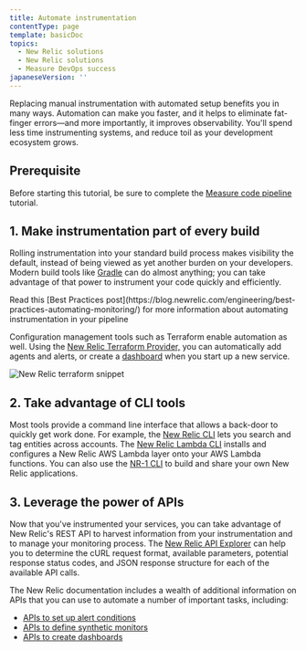```yaml
---
title: Automate instrumentation
contentType: page
template: basicDoc
topics:
  - New Relic solutions
  - New Relic solutions
  - Measure DevOps success
japaneseVersion: ''
---
```


Replacing manual instrumentation with automated setup benefits you in many ways. Automation can make you faster, and it helps to eliminate fat-finger errors—and more importantly, it improves observability. You'll spend less time instrumenting systems, and reduce toil as your development ecosystem grows.

## Prerequisite

Before starting this tutorial, be sure to complete the [Measure code pipeline](https://docs.newrelic.com/docs/using-new-relic/welcome-new-relic/measure-devops-success/measure-code-pipelines) tutorial.

## 1. Make instrumentation part of every build

Rolling instrumentation into your standard build process makes visibility the default, instead of being viewed as yet another burden on your developers. Modern build tools like [Gradle](https://gradle.org/) can do almost anything; you can take advantage of that power to instrument your code quickly and efficiently.

<Callout variant="tip">
  Read this [Best Practices post](https://blog.newrelic.com/engineering/best-practices-automating-monitoring/) for more information about automating instrumentation in your pipeline
</Callout>

Configuration management tools such as Terraform enable automation as well. Using the [New Relic Terraform Provider,](https://github.com/newrelic/terraform-provider-newrelic) you can automatically add agents and alerts, or create a [dashboard](/docs/query-your-data/explore-query-data/dashboards/introduction-dashboards) when you start up a new service.

![New Relic terraform snippet](./images/new-relic-terraform-snippet.png "new-relic-terraform-snippet.png")

## 2. Take advantage of CLI tools

Most tools provide a command line interface that allows a back-door to quickly get work done. For example, the [New Relic CLI](https://github.com/newrelic/newrelic-cli) lets you search and tag entities across accounts. The [New Relic Lambda CLI](https://github.com/newrelic/newrelic-lambda-cli) installs and configures a New Relic AWS Lambda layer onto your AWS Lambda functions. You can also use the [NR-1 CLI](https://developer.newrelic.com/explore-docs/nr1-cli) to build and share your own New Relic applications.

## 3. Leverage the power of APIs

Now that you've instrumented your services, you can take advantage of New Relic's REST API to harvest information from your instrumentation and to manage your monitoring process. The [New Relic API Explorer](https://docs.newrelic.com/docs/apm/apis/api-explorer-v2/getting-started-new-relics-api-explorer) can help you to determine the cURL request format, available parameters, potential response status codes, and JSON response structure for each of the available API calls.

The New Relic documentation includes a wealth of additional information on APIs that you can use to automate a number of important tasks, including:

* [APIs to set up alert conditions](https://docs.newrelic.com/docs/alerts/rest-api-alerts/new-relic-alerts-rest-api/rest-api-calls-new-relic-alerts)
* [APIs to define synthetic monitors](https://docs.newrelic.com/docs/apis/synthetics-rest-api/monitor-examples/manage-synthetics-monitors-rest-api)
* [APIs to create dashboards](https://docs.newrelic.com/docs/insights/insights-api/manage-dashboards/insights-dashboard-api)
